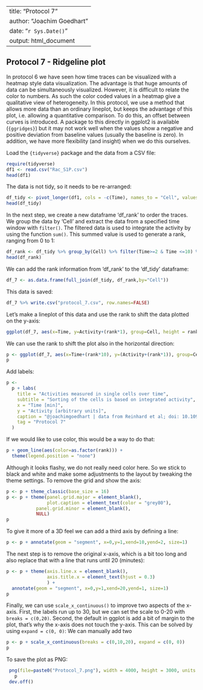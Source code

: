
---
title: "Protocol 7"
author: "Joachim Goedhart"
date: "`r Sys.Date()`"
output: html_document
---

## Protocol 7 - Ridgeline plot {#protocol-7}

 In protocol 6 we have seen how time traces can be visualized with a heatmap style data visualization.
 The advantage is that huge amounts of data can be simultaneously visualized. However, it is difficult to relate the color to numbers.
 As such the color coded values in a heatmap give a qualitative view of heterogeneity.
 In this protocol, we use a method that allows more data than an ordinary lineplot, but keeps the advantage of this plot, i.e. allowing a quantitative comparison.
 To do this, an offset between curves is introduced. A package to this directly in ggplot2 is available (`{ggridges}`) but it may not work well when the values show a negative and positive deviation from baseline values (usually the baseline is zero).
 In addition, we have more flexibility (and insight) when we do this ourselves.
 
 Load the `{tidyverse}` package and the data from a CSV file:

```r
require(tidyverse)
df1 <- read.csv("Rac_S1P.csv")
head(df1)
```

The data is not tidy, so it needs to be re-arranged:

```r
df_tidy <- pivot_longer(df1, cols = -c(Time), names_to = "Cell", values_to = "Activity")
head(df_tidy)
```

In the next step, we create a new dataframe 'df_rank' to order the traces. We group the data by 'Cell' and extract the data from a specified time window with `filter()`. The filtered data is used to integrate the activity by using the function `sum()`. This summed value is used to generate a rank, ranging from 0 to 1:

```r
df_rank <- df_tidy %>% group_by(Cell) %>% filter(Time>=2 & Time <=10) %>% summarise(amplitude=sum(Activity)) %>% mutate(rank=percent_rank(amplitude))
head(df_rank)
```

We can add the rank information from 'df_rank' to the 'df_tidy' dataframe:

```r
df_7 <- as.data.frame(full_join(df_tidy, df_rank,by="Cell"))
```


This data is saved:
```r
df_7 %>% write.csv("protocol_7.csv", row.names=FALSE)
```

Let's make a lineplot of this data and use the rank to shift the data plotted on the y-axis:

```r
ggplot(df_7, aes(x=Time, y=Activity+(rank*1), group=Cell, height = rank)) + geom_line(alpha=0.5, size=0.5)
```

We can use the rank to shift the plot also in the horizontal direction:

```r
p <- ggplot(df_7, aes(x=Time+(rank*10), y=(Activity+(rank*1)), group=Cell)) + geom_line(alpha=0.5, size=0.5)
p
```

Add labels:

```r
p <-
  p + labs(
    title = "Activities measured in single cells over time",
    subtitle = "Sorting of the cells is based on integrated activity",
    x = "Time [min]",
    y = "Activity [arbitrary units]",
    caption = "@joachimgoedhart | data from Reinhard et al; doi: 10.1091/mbc.E17-03-0136",
    tag = "Protocol 7"
  )
```

If we would like to use color, this would be a way to do that:
```r
p + geom_line(aes(color=as.factor(rank))) +
  theme(legend.position = "none")
```

Although it looks flashy, we do not really need color here. So we stick to black and white and make some adjustments to the layout by tweaking the theme settings. To remove the grid and show the axis:

```r
p <- p + theme_classic(base_size = 16)
p <- p + theme(panel.grid.major = element_blank(),
               plot.caption = element_text(color = "grey80"),
           panel.grid.minor = element_blank(),
           NULL)
p
```

To give it more of a 3D feel we can add a third axis by defining a line:

```r
p <- p + annotate(geom = "segment", x=0,y=1,xend=10,yend=2, size=1)
```

The next step is to remove the original x-axis, which is a bit too long and also replace that with a line that runs until 20 (minutes):

```r
p <- p + theme(axis.line.x = element_blank(),
               axis.title.x = element_text(hjust = 0.3)
               ) +
  annotate(geom = "segment", x=0,y=1,xend=20,yend=1, size=1)
p
```

Finally, we can use `scale_x_continuous()` to improve two aspects of the x-axis. First, the labels run up to 30, but we can set the scale to 0-20 with `breaks = c(0,20)`. Second, the default in ggplot is add a bit of margin to the plot, that's why the x-axis does not touch the y-axis. This can be solved by using `expand = c(0, 0)`:
We can manually add two 

```r
p <- p + scale_x_continuous(breaks = c(0,10,20), expand = c(0, 0))
p
```


To save the plot as PNG:

```r
 png(file=paste0("Protocol_7.png"), width = 4000, height = 3000, units = "px", res = 400)
   p
 dev.off()
```
